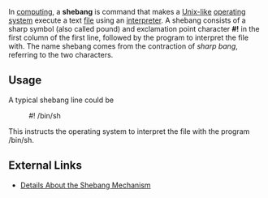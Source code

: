 In [[computing]], a '''shebang''' is command that makes a [[Unix-like]] [[operating system]] execute a text [[file]] using an [[interpreter (computer software)|interpreter]]. A shebang consists of a sharp symbol (also called pound) and exclamation point character '''#!''' in the first column of the first line, followed by the program to interpret the file with. The name shebang comes from the contraction of ''sharp bang'', referring to the two characters.

==Usage==

A typical shebang line could be

: #! /bin/sh

This instructs the operating system to interpret the file with the program /bin/sh.

==External Links==

* [http://homepages.cwi.nl/~aeb/std/shebang/ Details About the Shebang Mechanism]